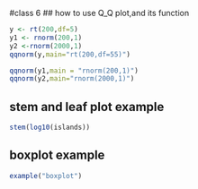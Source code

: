 #class 6
## how to use Q_Q plot,and its function
```r
y <- rt(200,df=5)
y1 <- rnorm(200,1)
y2 <-rnorm(2000,1)
qqnorm(y,main="rt(200,df=55)")

qqnorm(y1,main = "rnorm(200,1)")
qqnorm(y2,main="rnorm(2000,1)")


```
## stem and leaf plot example
```r
stem(log10(islands))
```

## boxplot example
```r
example("boxplot")
```


